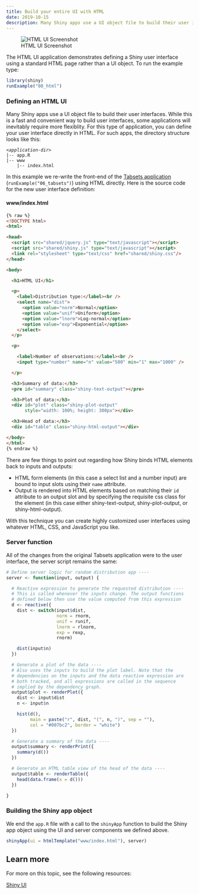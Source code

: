 ```yaml
---
title: Build your entire UI with HTML
date: 2019-10-15
description: Many Shiny apps use a UI object file to build their user interfaces. While this is a fast and convenient way to build user interfaces, some applications will inevitably require more flexiblity. For this type of application, you can define your user interface directly in HTML.
---
```


![HTML UI Screenshot](08_html.png){fig-alt="Shiny app of HTML UI. Distribution type and Number of observations as drop downs at the top. A summary of the data and plot of the data below."}

The HTML UI application demonstrates defining a Shiny user interface using a standard HTML page rather than a UI object. To run the example type: 

````r
library(shiny)
runExample("08_html")
````

### Defining an HTML UI

Many Shiny apps use a UI object file to build their user interfaces. While this is a fast and convenient way to build user interfaces, some applications will inevitably require more flexiblity. For this type of application, you can define your user interface directly in HTML. For such apps, the directory structure looks like this:

<pre><code>&lt;<em>application-dir</em>&gt;
|-- app.R
|-- www
    |-- index.html
</code></pre>

In this example we re-write the front-end of the [Tabsets application](/gallery/tabsets.html) (`runExample("06_tabsets")`) using HTML directly. Here is the source code for the new user interface definition:

#### www/index.html

````html
{% raw %}
<!DOCTYPE html>
<html>

<head>
  <script src="shared/jquery.js" type="text/javascript"></script>
  <script src="shared/shiny.js" type="text/javascript"></script>
  <link rel="stylesheet" type="text/css" href="shared/shiny.css"/>
</head>

<body>

  <h1>HTML UI</h1>

  <p>
    <label>Distribution type:</label><br />
    <select name="dist">
      <option value="norm">Normal</option>
      <option value="unif">Uniform</option>
      <option value="lnorm">Log-normal</option>
      <option value="exp">Exponential</option>
    </select>
  </p>

  <p>

    <label>Number of observations:</label><br />
    <input type="number" name="n" value="500" min="1" max="1000" />

  </p>

  <h3>Summary of data:</h3>
  <pre id="summary" class="shiny-text-output"></pre>

  <h3>Plot of data:</h3>
  <div id="plot" class="shiny-plot-output"
       style="width: 100%; height: 300px"></div>

  <h3>Head of data:</h3>
  <div id="table" class="shiny-html-output"></div>

</body>
</html>
{% endraw %}
````

There are few things to point out regarding how Shiny binds HTML elements back to inputs and outputs:

* HTML form elements (in this case a select list and a number input) are bound to input slots using their `name` attribute.
* Output is rendered into HTML elements based on matching their `id` attribute to an output slot and by specifying the requisite css class for the element (in this case either shiny-text-output, shiny-plot-output, or shiny-html-output).

With this technique you can create highly customized user interfaces using whatever HTML, CSS, and JavaScript you like.

### Server function

All of the changes from the original Tabsets application were to the user interface, the server script remains the same:

````r
# Define server logic for random distribution app ----
server <- function(input, output) {

  # Reactive expression to generate the requested distribution ----
  # This is called whenever the inputs change. The output functions
  # defined below then use the value computed from this expression
  d <- reactive({
    dist <- switch(input$dist,
                   norm = rnorm,
                   unif = runif,
                   lnorm = rlnorm,
                   exp = rexp,
                   rnorm)

    dist(input$n)
  })

  # Generate a plot of the data ----
  # Also uses the inputs to build the plot label. Note that the
  # dependencies on the inputs and the data reactive expression are
  # both tracked, and all expressions are called in the sequence
  # implied by the dependency graph.
  output$plot <- renderPlot({
    dist <- input$dist
    n <- input$n

    hist(d(),
         main = paste("r", dist, "(", n, ")", sep = ""),
         col = "#007bc2", border = "white")
  })

  # Generate a summary of the data ----
  output$summary <- renderPrint({
    summary(d())
  })

  # Generate an HTML table view of the head of the data ----
  output$table <- renderTable({
    head(data.frame(x = d()))
  })

}
````

### Building the Shiny app object

We end the `app.R` file with a call to the `shinyApp` function to build the Shiny app object using the UI and server components we defined above.

````r
shinyApp(ui = htmlTemplate("www/index.html"), server)
````

## Learn more

For more on this topic, see the following resources:

[<i class="fas fa-play-circle fa-lg" aria-hidden="true"></i> Shiny UI](https://resources.rstudio.com/shiny-developer-conference/shinydevcon-shinyui-garrettgrolemund-1080p)
